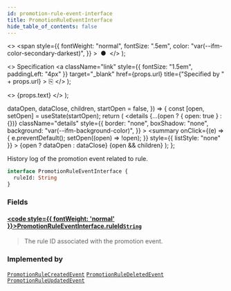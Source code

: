 ```yaml
---
id: promotion-rule-event-interface
title: PromotionRuleEventInterface
hide_table_of_contents: false
---
```


  <>
    <span
      style={{
        fontWeight: "normal",
        fontSize: ".5em",
        color: "var(--ifm-color-secondary-darkest)",
      }}
    >
      &nbsp;●&nbsp;
    </span>
  </>
);

  <>
    Specification
    <a
      className="link"
      style={{ fontSize: "1.5em", paddingLeft: "4px" }}
      target="\_blank"
      href={props.url}
      title={"Specified by " + props.url}
    >
      ⎘
    </a>
  </>
);

  <>
    <span className={props.class}>{props.text}</span>
  </>
);


  dataOpen,
  dataClose,
  children,
  startOpen = false,
}) => {
  const [open, setOpen] = useState(startOpen);
  return (
    <details
      {...(open ? { open: true } : {})}
      className="details"
      style={{
        border: "none",
        boxShadow: "none",
        background: "var(--ifm-background-color)",
      }}
    >
      <summary
        onClick={(e) => {
          e.preventDefault();
          setOpen((open) => !open);
        }}
        style={{ listStyle: "none" }}
      >
        {open ? dataOpen : dataClose}
      </summary>
      {open && children}
    </details>
  );
};

History log of the promotion event related to rule.

<Badge text="Added in Saleor 3.17" class="secondary margin-bottom--sm" />

<FeaturePreview />

```graphql
interface PromotionRuleEventInterface {
  ruleId: String
}
```

### Fields

#### [<code style={{ fontWeight: 'normal' }}>PromotionRuleEventInterface.<b>ruleId</b></code>](#)<Bullet />[`String`](../../../api-reference/miscellaneous/scalars/string) <Badge class="badge badge--secondary" text="scalar"/>

> The rule ID associated with the promotion event.

### Implemented by

[`PromotionRuleCreatedEvent`](../../../api-reference/discounts/objects/promotion-rule-created-event) <Badge class="badge badge--secondary" text="object"/><Bullet />[`PromotionRuleDeletedEvent`](../../../api-reference/discounts/objects/promotion-rule-deleted-event) <Badge class="badge badge--secondary" text="object"/><Bullet />[`PromotionRuleUpdatedEvent`](../../../api-reference/discounts/objects/promotion-rule-updated-event) <Badge class="badge badge--secondary" text="object"/>

